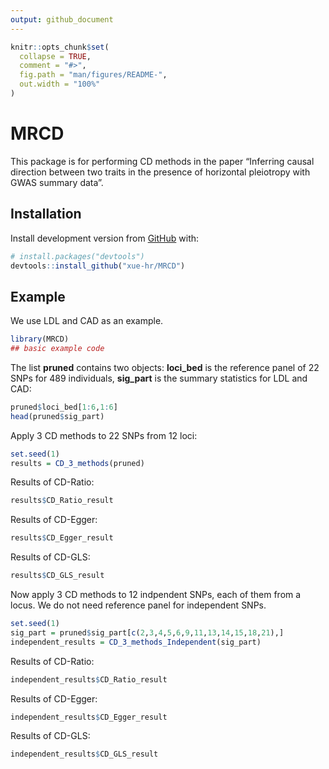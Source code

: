 ```yaml
---
output: github_document
---
```


<!-- README.md is generated from README.Rmd. Please edit that file -->

```r
knitr::opts_chunk$set(
  collapse = TRUE,
  comment = "#>",
  fig.path = "man/figures/README-",
  out.width = "100%"
)
```

# MRCD

<!-- badges: start -->
<!-- badges: end -->

This package is for performing CD methods in the paper "Inferring causal direction between two traits in the presence of horizontal pleiotropy with GWAS summary data".

## Installation

<!-- You can install the released version of MRCD from [CRAN](https://CRAN.R-project.org) with:

``` r
install.packages("MRCD")
```
-->

Install development version from [GitHub](https://github.com/) with:

``` r
# install.packages("devtools")
devtools::install_github("xue-hr/MRCD")
```
## Example

We use LDL and CAD as an example.

```r
library(MRCD)
## basic example code
```

The list **pruned** contains two objects: **loci_bed** is the reference panel of 22 SNPs for 489 individuals, **sig_part** is the summary statistics for LDL and CAD:

```r

pruned$loci_bed[1:6,1:6]
head(pruned$sig_part)

```

Apply 3 CD methods to 22 SNPs from 12 loci:

```r
set.seed(1)
results = CD_3_methods(pruned)
```

Results of CD-Ratio:

```r
results$CD_Ratio_result
```

Results of CD-Egger:

```r
results$CD_Egger_result
```

Results of CD-GLS:

```r
results$CD_GLS_result
```

Now apply 3 CD methods to 12 indpendent SNPs, each of them from a locus. We do not need reference panel for independent SNPs.

```r
set.seed(1)
sig_part = pruned$sig_part[c(2,3,4,5,6,9,11,13,14,15,18,21),]
independent_results = CD_3_methods_Independent(sig_part)
```

Results of CD-Ratio:

```r
independent_results$CD_Ratio_result
```

Results of CD-Egger:

```r
independent_results$CD_Egger_result
```

Results of CD-GLS:

```r
independent_results$CD_GLS_result
```

<!-- What is special about using `README.Rmd` instead of just `README.md`? You can include R chunks like so:

```r
summary(cars)
```

You'll still need to render `README.Rmd` regularly, to keep `README.md` up-to-date.

You can also embed plots, for example:

```r
plot(pressure)
```

In that case, don't forget to commit and push the resulting figure files, so they display on GitHub! -->
